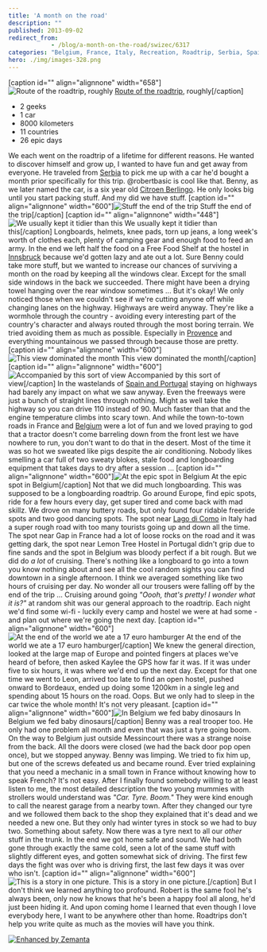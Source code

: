 ```yaml
---
title: 'A month on the road'
description: ""
published: 2013-09-02
redirect_from: 
            - /blog/a-month-on-the-road/swizec/6317
categories: "Belgium, France, Italy, Recreation, Roadtrip, Serbia, Spain, Travel + Events"
hero: ./img/images-328.png
---
```

\[caption id=&quot;&quot; align=&quot;alignnone&quot; width=&quot;658&quot;]![Route of the roadtrip, roughly](./img/images-328.png "Route of the roadtrip, roughly") [Route of the roadtrip](https://maps.google.com/maps?saddr=Ljubljana,+Slovenia&daddr=lago+di+garda+to:Dongo,+Como,+Italy+to:Gap,+France+to:millau,+france+to:Andorra+la+Vella,+Andorra+to:Zaragoza,+Spain+to:M%C3%A9rida,+Spain+to:Sagres,+Portugal+to:Areia+Branca,+Portugal+to:Cabo+da+Roca,+Estrada+do+Cabo+da+Roca,+Colares,+Portugal+to:42.5456278,-5.7274269+to:Bordeaux,+France+to:Jargeau,+France+to:Neufch%C3%A2teau,+Belgium+to:Luxemburg+City,+Luxembourg+to:Freiburg,+Germany+to:Lucerne,+Switzerland+to:Vaduz,+Liechtenstein+to:Innsbruck,+Austria+to:Ljubljana,+Slovenia&hl=en&ie=UTF8&ll=43.133061,5.976563&spn=23.195964,34.013672&sll=43.425845,2.505237&sspn=23.089404,34.013672&geocode=FQPEvgIdJmDdACnRhpiW9TFlRzEg7D-CHPgABA%3BFTuBtwIdcw6iACm5IMCuqOyBRzG4m5YcfPDckQ%3BFRXHvwIdOZiNACnt3T1DjT-ERzFesH9B9WPy4A%3BFRbtpwIdDsVcACnVE6LYeD_LEjFgp5f9pRkIBA%3BFd_roAIdqfYuACmt914WGEuyEjE-_DSlZILJFw%3BFU2YiAIdrDgXACkL-yVKK_WlEjGAcpmRcJQACg%3BFZeCewIdE23y_ymRjmFe3RRZDTGoiYQV8RPfSQ%3BFdnIUQIdqzmf_ynnPwJ7kCYUDTHerSzCWsJa_g%3BFbm5NAId1aN3_yktGmvSF0wbDTFQt5DkvesABQ%3BFVj6VgIdo6Jx_ymBvfnPtTcfDTHhrwjoYu96kQ%3BFQG-TwId-w5v_yGvs_yYqNg6lSmNQ10jwNoeDTGvs_yYqNg6lQ%3BFdsxiQIdPpuo_ykVSBjzn4I3DTEmm9yYOqA35w%3BFZ0rrAIdlCn3_ymBylH36CdVDTGJejl7A4ZjeQ%3BFexi2gIdGGIgACmdlfQReBvlRzHRP8ZYmrw0-Q%3BFVqG-AIdQetSACkNESqJLYPqRzEwbU0vq5kABA%3BFWUD9QId35BdAClXLPOdzUiVRzEQbQXR1tEABA%3BFSBo3AIdOKl3ACll1gtWJhuRRzGwV9-lt2sfBA%3BFV_uzQId3eJ-ACl5c1R5KvqPRzGvUplA0Srwrg%3BFWNSzwIdZTqRACn9L0cdRDGbRzGXFpTOPpSWtw%3BFVxF0QIdRgOuAClzyvjhz26dRzENmx0ofRwgnQ%3BFQPEvgIdJmDdACnRhpiW9TFlRzEg7D-CHPgABA&oq=ljubljana&t=h&dirflg=h&mra=ls&via=11&z=5), roughly\[/caption]

- 2 geeks
- 1 car
- 8000 kilometers
- 11 countries
- 26 epic days

We each went on the roadtrip of a lifetime for different reasons. He wanted to discover himself and grow up, I wanted to have fun and get away from everyone. He traveled from [Serbia](<http://maps.google.com/maps?ll=44.8,20.4666666667&spn=10.0,10.0&q=44.8,20.4666666667 (Serbia)&t=h> "Serbia") to pick me up with a car he&#x27;d bought a month prior specifically for this trip. @robertbasic is cool like that. Benny, as we later named the car, is a six year old [Citroen Berlingo](http://en.wikipedia.org/wiki/Citro%C3%ABn_Berlingo "Citroën Berlingo"). He only looks big until you start packing stuff. And my did we have stuff. \[caption id=&quot;&quot; align=&quot;alignnone&quot; width=&quot;600&quot;]![Stuff the end of the trip](./img/images-351.jpg "Stuff the end of the trip") Stuff the end of the trip\[/caption] \[caption id=&quot;&quot; align=&quot;alignnone&quot; width=&quot;448&quot;]![We usually kept it tidier than this](./img/images-352.jpg "We usually kept it tidier than this") We usually kept it tidier than this\[/caption] Longboards, helmets, knee pads, torn up jeans, a long week&#x27;s worth of clothes each, plenty of camping gear and enough food to feed an army. In the end we left half the food on a Free Food Shelf at the hostel in [Innsbruck](http://en.wikipedia.org/wiki/Innsbruck "Innsbruck") because we&#x27;d gotten lazy and ate out a lot. Sure Benny could take more stuff, but we wanted to increase our chances of surviving a month on the road by keeping all the windows clear. Except for the small side windows in the back we succeeded. There might have been a drying towel hanging over the rear window sometimes ... But it&#x27;s okay! We only noticed those when we couldn&#x27;t see if we&#x27;re cutting anyone off while changing lanes on the highway. Highways are weird anyway. They&#x27;re like a wormhole through the country - avoiding every interesting part of the country&#x27;s character and always routed through the most boring terrain. We tried avoiding them as much as possible. Especially in [Provence](http://en.wikipedia.org/wiki/Provence "Provence") and everything mountainous we passed through because those are pretty. \[caption id=&quot;&quot; align=&quot;alignnone&quot; width=&quot;600&quot;]![This view dominated the month](./img/images-353.jpg "This view dominated the month") This view dominated the month\[/caption] \[caption id=&quot;&quot; align=&quot;alignnone&quot; width=&quot;600&quot;]![Accompanied by this sort of view](./img/images-358.jpg "Accompanied by this sort of view") Accompanied by this sort of view\[/caption] In the wastelands of [Spain and Portugal](<http://maps.google.com/maps?ll=43.0,-4.0&spn=10.0,10.0&q=43.0,-4.0 (Iberian%20Peninsula)&t=h> "Iberian Peninsula") staying on highways had barely any impact on what we saw anyway. Even the freeways were just a bunch of straight lines through nothing. Might as well take the highway so you can drive 110 instead of 90. Much faster than that and the engine temperature climbs into scary town. And while the town-to-town roads in France and [Belgium](<http://maps.google.com/maps?ll=50.85,4.35&spn=10.0,10.0&q=50.85,4.35 (Belgium)&t=h> "Belgium") were a lot of fun and we loved praying to god that a tractor doesn&#x27;t come barreling down from the front lest we have nowhere to run, you don&#x27;t want to do that in the desert. Most of the time it was so hot we sweated like pigs despite the air conditioning. Nobody likes smelling a car full of two sweaty blokes, stale food and longboarding equipment that takes days to dry after a session ... \[caption id=&quot;&quot; align=&quot;alignnone&quot; width=&quot;600&quot;]![At the epic spot in Belgium](./img/images-354.jpg "At the epic spot in Belgium") At the epic spot in Belgium\[/caption] Not that we did much longboarding. This was supposed to be a longboarding roadtrip. Go around Europe, find epic spots, ride for a few hours every day, get super tired and come back with mad skillz. We drove on many buttery roads, but only found four ridable freeride spots and two good dancing spots. The spot near [Lago di Como](<http://maps.google.com/maps?ll=46.0,9.26666666667&spn=0.1,0.1&q=46.0,9.26666666667 (Lake%20Como)&t=h> "Lake Como") in Italy had a super rough road with too many tourists going up and down all the time. The spot near Gap in France had a lot of loose rocks on the road and it was getting dark, the spot near Lemon Tree Hostel in Portugal didn&#x27;t grip due to fine sands and the spot in Belgium was bloody perfect if a bit rough. But we did do _a lot_ of cruising. There&#x27;s nothing like a longboard to go into a town you know nothing about and see all the cool random sights you can find downtown in a single afternoon. I think we averaged something like two hours of cruising per day. No wonder all our trousers were falling off by the end of the trip ... Cruising around going _&quot;Oooh, that&#x27;s pretty! I wonder what it is?&quot;_ at random shit was our general approach to the roadtrip. Each night we&#x27;d find some wi-fi - luckily every camp and hostel we were at had some - and plan out where we&#x27;re going the next day. \[caption id=&quot;&quot; align=&quot;alignnone&quot; width=&quot;600&quot;]![At the end of the world we ate a 17 euro hamburger](./img/images-355.jpg "At the end of the world we ate a 17 euro hamburger") At the end of the world we ate a 17 euro hamburger\[/caption] We knew the general direction, looked at the large map of Europe and pointed fingers at places we&#x27;ve heard of before, then asked Kaylee the GPS how far it was. If it was under five to six hours, it was where we&#x27;d end up the next day. Except for that one time we went to Leon, arrived too late to find an open hostel, pushed onward to Bordeaux, ended up doing some 1200km in a single leg and spending about 15 hours on the road. Oops. But we only had to sleep in the car twice the whole month! It&#x27;s not very pleasant. \[caption id=&quot;&quot; align=&quot;alignnone&quot; width=&quot;600&quot;]![In Belgium we fed baby dinosaurs](./img/images-356.jpg "In Belgium we fed baby dinosaurs") In Belgium we fed baby dinosaurs\[/caption] Benny was a real trooper too. He only had one problem all month and even that was just a tyre going boom. On the way to Belgium just outside Messincourt there was a strange noise from the back. All the doors were closed (we had the back door pop open once), but we stopped anyway. Benny was limping. We tried to fix him up, but one of the screws defeated us and became round. Ever tried explaining that you need a mechanic in a small town in France without knowing how to speak French? It&#x27;s not easy. After I finally found somebody willing to at least listen to me, the most detailed description the two young mummies with strollers would understand was _&quot;Car. Tyre. Boom.&quot;_ They were kind enough to call the nearest garage from a nearby town. After they changed our tyre and we followed them back to the shop they explained that it&#x27;s dead and we needed a new one. But they only had winter tyres in stock so we had to buy two. Something about safety. Now there was a tyre next to all our _other_ stuff in the trunk. In the end we got home safe and sound. We had both gone through exactly the same cold, seen a lot of the same stuff with slightly different eyes, and gotten somewhat sick of driving. The first few days the fight was over who is driving first, the last few days it was over who isn&#x27;t. \[caption id=&quot;&quot; align=&quot;alignnone&quot; width=&quot;600&quot;]![This is a story in one picture.](./img/images-357.jpg "This is a story in one picture.") This is a story in one picture.\[/caption] But I don&#x27;t think we learned anything too profound. Robert is the same fool he&#x27;s always been, only now he knows that he&#x27;s been a happy fool all along, he&#x27;d just been hiding it. And upon coming home I learned that even though I love everybody here, I want to be anywhere other than home. Roadtrips don&#x27;t help you write quite as much as the movies will have you think.

[![Enhanced by Zemanta](http://img.zemanta.com/zemified_e.png?x-id=d8486254-0fb9-421a-943e-33379915fd0f)](http://www.zemanta.com/?px "Enhanced by Zemanta")
